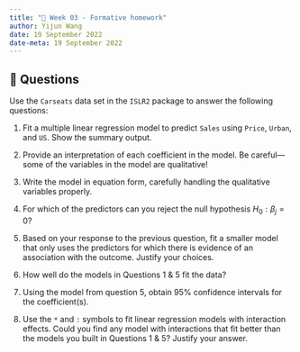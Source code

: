 ```yaml
---
title: "📝 Week 03 - Formative homework"
author: Yijun Wang
date: 19 September 2022
date-meta: 19 September 2022
---
```


##  🎯 Questions

Use the `Carseats` data set in the `ISLR2` package to answer the following questions:

1. Fit a multiple linear regression model to predict `Sales` using `Price`, `Urban`, and `US`. Show the summary output.

2. Provide an interpretation of each coefficient in the model. Be careful—some of the variables in the model are qualitative!

3. Write the model in equation form, carefully handling the qualitative variables properly.

4. For which of the predictors can you reject the null hypothesis $H_0: \beta_j = 0$?

5. Based on your response to the previous question, fit a smaller model that only uses the predictors for which there is evidence of an association with the outcome. Justify your choices.

6. How well do the models in Questions 1 & 5 fit the data?

7. Using the model from question 5, obtain 95% confidence intervals for the coefficient(s).

8. Use the `*` and `:` symbols to fit linear regression models with interaction effects. Could you find any model with interactions that fit better than the models you built in Questions 1 & 5? Justify your answer. 
